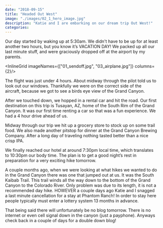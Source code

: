 ```yaml
---
date: "2018-09-15"
title: "Headed Out West"
image: "./images/02_1_hero_image.jpg"
description: "Katie and I are embarking on our dream trip Out West!"
categories:
---
```



Our day started by waking up at 5:30am. We didn't have to be up for at least another two hours, but you know it’s VACATION DAY! We packed up all our last minute stuff, and were graciously dropped off at the airport by my parents.

<InlineGrid imageNames={["01_sendoff.jpg", "03_airplane.jpg"]} columns={2}/>

The flight was just under 4 hours. About midway through the pilot told us to look out our windows. Thankfully we were on the correct side of the aircraft, because we got to see a birds eye view of the Grand Canyon.

After we touched down, we hopped in a rental car and hit the road. Our first destination on this trip is Tusayan, AZ, home of the South Rim of the Grand Canyon. It was our first time renting a car so that was a fun experience. We had a 4 hour drive ahead of us.

<InlineImage imageName="06_driving.jpg"/>

Midway through our trip we hit up a grocery store to stock up on some trail food. We also made another pitstop for dinner at the Grand Canyon Brewing Company. After a long day of traveling nothing tasted better than a nice crisp IPA.

We finally reached our hotel at around 7:30pm local time, which translates to 10:30pm our body time. The plan is to get a good night’s rest in preparation for a very exciting hike tomorrow.

<InlineImage imageName="13_red_feather_lodge.jpg"/>

A couple months ago, when we were looking at what hikes we wanted to do in the Grand Canyon there was one that jumped out at us. It was the South Kaibab Trail. This trail winds all the way down to the bottom of the Grand Canyon to the Colorado River. Only problem was due to its length, it is not a recommended day hike. HOWEVER a couple days ago Katie and I snagged a last minute cancellation for a stay at Phantom Ranch! In order to stay here people typically must enter a lottery system 13 months in advance.

That being said there will unfortunately be no blog tomorrow. There is no internet or even cell signal down in the canyon (just a payphone). Anyways check back in a couple of days for a double down blog!
